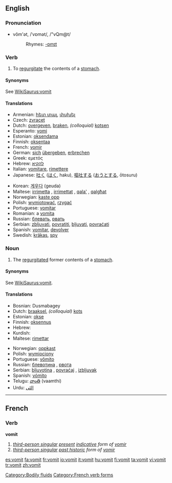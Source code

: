 {{wikipedia}}
==English==

===Pronunciation===
*vŏm'ət, /ˈvɒmət/, /"vQm@t/
*:Rhymes: [[Rhymes:English:-ɒmɪt|-ɒmɪt]]

===Verb===
{{en-verb}}

#To [[regurgitate]] the contents of a [[stomach]].

====Synonyms====
See [[WikiSaurus:vomit]]

====Translations====
{{top}}
* Armenian: [[հետ տալ]], [[փսխել]]
*Czech: [[zvracet]]
*Dutch: [[overgeven]], [[braken]], ''(colloquial)'' [[kotsen]]
*Esperanto: [[vomi]]
*Estonian: [[oksendama]]
*Finnish: [[oksentaa]]
*French: [[vomir]]
*German: [[sich]] [[übergeben]], [[erbrechen]]
*Greek: εμετός
*Hebrew: [[להקיא]]
*Italian: [[vomitare]], [[rimettere]]
*Japanese: [[吐く]] ([[はく]], haku), [[嘔吐する]] ([[おうとする]], ōtosuru)
{{mid}}
*Korean: [[게우다]] (geuda)<!--, [[토하다]] ([[吐]]-, to-hada)-->
*Maltese: [[irrimetta]] {{m}}, [[irrimettat]] {{f}}, [[qala']] {{m}}, [[qalgħat]] {{f}}
*Norwegian: [[kaste opp]]
*Polish: [[wymiotować]], [[rzygać]]
*Portuguese: [[vomitar]]
*Romanian: a [[vomita]]
*Russian: [[блевать]], [[рвать]]
*Serbian: [[zbljuvati]], [[povratiti]], [[bljuvati]], [[povraćati]]
*Spanish: [[vomitar]], [[devolver]]
*Swedish: [[kräkas]], [[spy]]
{{bottom}}

===Noun===
{{en-noun|-}}

#The [[regurgitate]]d former contents of a [[stomach]].

====Synonyms====
See [[WikiSaurus:vomit]].

====Translations====
{{top}}
*Bosnian: Dusmabagey
*Dutch: [[braaksel]], ''(colloquial)'' [[kots]]
*Estonian: [[okse]]
*Finnish: [[oksennus]]
*Hebrew: {{he-translation|קא|kei}}
*Kurdish: {{KUchar|[[ڕشانه‌وه‌]]}}
*Maltese: [[rimettar]]
{{mid}}
*Norwegian: [[oppkast]] {{n}}
*Polish: [[wymiociony]] {{f}}
*Portuguese: [[vômito]] {{m}}
*Russian: [[блевотина]] {{f}}, [[рвота]] {{f}}
*Serbian: [[bljuvotina]] {{f}}, [[povraćaj]] {{m}}, [[izbljuvak]] {{m}}
*Spanish: [[vómito]] {{m}}
*Telugu: [[వాంతి]] (vaamthi)
*Urdu: [[الٹى]]
{{bottom}}

[[Category:Bodily fluids]]

----

==French==

===Verb===
'''vomit'''

# ''[[third-person singular]] [[present]] [[indicative]] form of [[vomir]]''
# ''[[third-person singular]] [[past historic]] form of [[vomir#French|vomir]]''

[[Category:French verb forms]]

[[es:vomit]]
[[fa:vomit]]
[[fr:vomit]]
[[io:vomit]]
[[it:vomit]]
[[hu:vomit]]
[[fi:vomit]]
[[ta:vomit]]
[[vi:vomit]]
[[tr:vomit]]
[[zh:vomit]]